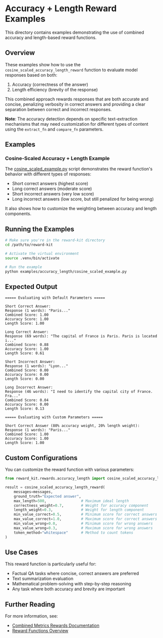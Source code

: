 # Accuracy + Length Reward Examples

This directory contains examples demonstrating the use of combined accuracy and length-based reward functions.

## Overview

These examples show how to use the `cosine_scaled_accuracy_length_reward` function to evaluate model responses based on both:
1. Accuracy (correctness of the answer)
2. Length efficiency (brevity of the response)

This combined approach rewards responses that are both accurate and concise, penalizing verbosity in correct answers and providing a clear separation between correct and incorrect responses. 

**Note**: The accuracy detection depends on specific text-extraction mechanisms that may need customization for different types of content using the `extract_fn` and `compare_fn` parameters.

## Examples

### Cosine-Scaled Accuracy + Length Example

The [cosine_scaled_example.py](./cosine_scaled_example.py) script demonstrates the reward function's behavior with different types of responses:

- Short correct answers (highest score)
- Long correct answers (moderate score)
- Short incorrect answers (very low score)
- Long incorrect answers (low score, but still penalized for being wrong)

It also shows how to customize the weighting between accuracy and length components.

## Running the Examples

```bash
# Make sure you're in the reward-kit directory
cd /path/to/reward-kit

# Activate the virtual environment
source .venv/bin/activate

# Run the example
python examples/accuracy_length/cosine_scaled_example.py
```

## Expected Output

```
===== Evaluating with Default Parameters =====

Short Correct Answer:
Response (1 words): "Paris..."
Combined Score: 1.00
Accuracy Score: 1.00
Length Score: 1.00

Long Correct Answer:
Response (69 words): "The capital of France is Paris. Paris is located i..."
Combined Score: 0.88
Accuracy Score: 1.00
Length Score: 0.61

Short Incorrect Answer:
Response (1 words): "Lyon..."
Combined Score: 0.00
Accuracy Score: 0.00
Length Score: 0.00

Long Incorrect Answer:
Response (46 words): "I need to identify the capital city of France. Fra..."
Combined Score: 0.04
Accuracy Score: 0.00
Length Score: 0.13

===== Evaluating with Custom Parameters =====

Short Correct Answer (80% accuracy weight, 20% length weight):
Response (1 words): "Paris..."
Combined Score: 1.00
Accuracy Score: 1.00
Length Score: 1.00
```

## Custom Configurations

You can customize the reward function with various parameters:

```python
from reward_kit.rewards.accuracy_length import cosine_scaled_accuracy_length_reward

result = cosine_scaled_accuracy_length_reward(
    messages=messages,
    ground_truth="Expected answer",
    max_length=500,                # Maximum ideal length
    correctness_weight=0.7,        # Weight for accuracy component
    length_weight=0.3,             # Weight for length component
    min_value_correct=0.5,         # Minimum score for correct answers
    max_value_correct=1.0,         # Maximum score for correct answers
    min_value_wrong=0.0,           # Minimum score for wrong answers
    max_value_wrong=0.3,           # Maximum score for wrong answers
    token_method="whitespace"      # Method to count tokens
)
```

## Use Cases

This reward function is particularly useful for:

- Factual QA tasks where concise, correct answers are preferred
- Text summarization evaluation
- Mathematical problem-solving with step-by-step reasoning
- Any task where both accuracy and brevity are important

## Further Reading

For more information, see:
- [Combined Metrics Rewards Documentation](../../docs/examples/combined_metrics_rewards.md)
- [Reward Functions Overview](../../docs/examples/reward_functions_overview.md)
